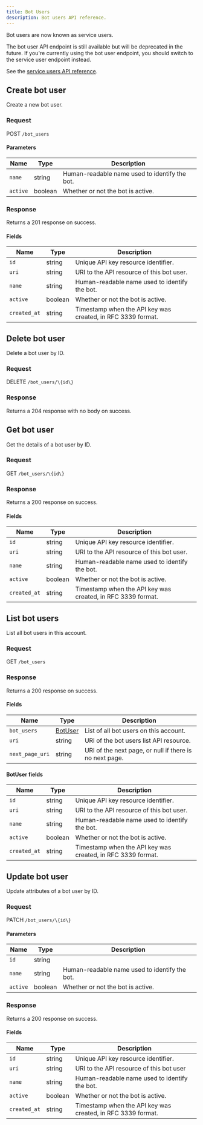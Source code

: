 ```yaml
---
title: Bot Users
description: Bot users API reference.
---
```



<Warning>
Bot users are now known as service users.

The bot user API endpoint is still available but will be deprecated in the future.
If you're currently using the bot user endpoint, you should switch to the service user endpoint instead.

See the [service users API reference](/api/resources/service-users/).
</Warning>

## Create bot user

Create a new bot user.

### Request

POST `/bot_users`

<BotUsersCreateRequest />

#### Parameters

| Name     | Type    | Description                                  |
| -------- | ------- | -------------------------------------------- |
| `name`   | string  | Human-readable name used to identify the bot. |
| `active` | boolean | Whether or not the bot is active.             |

### Response

Returns a 201 response on success.

<BotUsersCreateResponse />

#### Fields

| Name         | Type    | Description                                             |
| ------------ | ------- | ------------------------------------------------------- |
| `id`         | string  | Unique API key resource identifier.                      |
| `uri`        | string  | URI to the API resource of this bot user.                |
| `name`       | string  | Human-readable name used to identify the bot.            |
| `active`     | boolean | Whether or not the bot is active.                        |
| `created_at` | string  | Timestamp when the API key was created, in RFC 3339 format. |

## Delete bot user

Delete a bot user by ID.

### Request

DELETE `/bot_users/\{id\}`

<BotUsersDeleteRequest />

### Response

Returns a 204 response with no body on success.

## Get bot user

Get the details of a bot user by ID.

### Request

GET `/bot_users/\{id\}`

<BotUsersGetRequest />

### Response

Returns a 200 response on success.

<BotUsersGetResponse />

#### Fields

| Name         | Type    | Description                                             |
| ------------ | ------- | ------------------------------------------------------- |
| `id`         | string  | Unique API key resource identifier.                      |
| `uri`        | string  | URI to the API resource of this bot user.                |
| `name`       | string  | Human-readable name used to identify the bot.            |
| `active`     | boolean | Whether or not the bot is active.                        |
| `created_at` | string  | Timestamp when the API key was created, in RFC 3339 format. |

## List bot users

List all bot users in this account.

### Request

GET `/bot_users`

<BotUsersListRequest />

### Response

Returns a 200 response on success.

<BotUsersListResponse />

#### Fields

| Name            | Type                       | Description                                            |
| --------------- | -------------------------- | ------------------------------------------------------ |
| `bot_users`     | [BotUser](#botuser-fields) | List of all bot users on this account.              |
| `uri`           | string                     | URI of the bot users list API resource.                 |
| `next_page_uri` | string                     | URI of the next page, or null if there is no next page. |

#### BotUser fields

| Name         | Type    | Description                                             |
| ------------ | ------- | ------------------------------------------------------- |
| `id`         | string  | Unique API key resource identifier.                      |
| `uri`        | string  | URI to the API resource of this bot user.                |
| `name`       | string  | Human-readable name used to identify the bot.            |
| `active`     | boolean | Whether or not the bot is active.                        |
| `created_at` | string  | Timestamp when the API key was created, in RFC 3339 format. |

## Update bot user

Update attributes of a bot user by ID.

### Request

PATCH `/bot_users/\{id\}`

<BotUsersUpdateRequest />

#### Parameters

| Name     | Type    | Description                                  |
| -------- | ------- | -------------------------------------------- |
| `id`     | string  |                                              |
| `name`   | string  | Human-readable name used to identify the bot. |
| `active` | boolean | Whether or not the bot is active.             |

### Response

Returns a 200 response on success.

<BotUsersUpdateResponse />

#### Fields

| Name         | Type    | Description                                             |
| ------------ | ------- | ------------------------------------------------------- |
| `id`         | string  | Unique API key resource identifier.                      |
| `uri`        | string  | URI to the API resource of this bot user                |
| `name`       | string  | Human-readable name used to identify the bot.            |
| `active`     | boolean | Whether or not the bot is active.                        |
| `created_at` | string  | Timestamp when the API key was created, in RFC 3339 format. |
